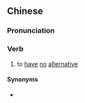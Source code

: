 {{also|不获已}}
==Chinese==
{{zh-forms|s=不获已}}

===Pronunciation===
{{zh-pron
|m=不huòyǐ
|cat=v
}}

===Verb===
{{zh-verb}}

# {{lb|zh|archaic}} to [[have]] [[no]] [[alternative]]

====Synonyms====
* {{l|zh|不得已}}
